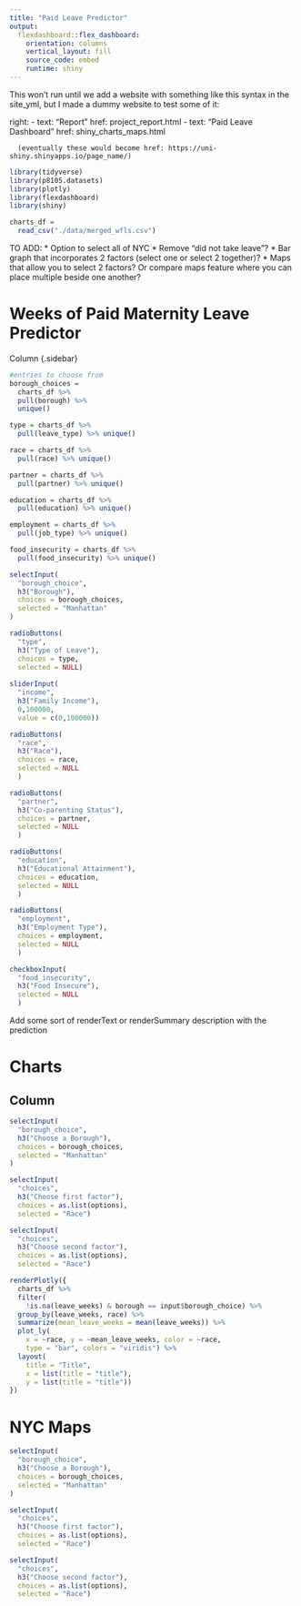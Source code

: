 ```yaml
---
title: "Paid Leave Predictor"
output: 
  flexdashboard::flex_dashboard:
    orientation: columns
    vertical_layout: fill
    source_code: embed
    runtime: shiny
---
```


This won't run until we add a website with something like this syntax in the site_yml, but I made a dummy website to test some of it:

  right:
    - text: "Report"
      href: project_report.html
    - text: "Paid Leave Dashboard"
      href: shiny_charts_maps.html
      
      (eventually these would become href: https://uni-shiny.shinyapps.io/page_name/)

```r
library(tidyverse)
library(p8105.datasets)
library(plotly)
library(flexdashboard)
library(shiny)

charts_df = 
  read_csv("./data/merged_wfls.csv")

```


TO ADD:
* Option to select all of NYC
* Remove "did not take leave"?
* Bar graph that incorporates 2 factors (select one or select 2 together)?
* Maps that allow you to select 2 factors? Or compare maps feature where you can place multiple beside one another?


Weeks of Paid Maternity Leave Predictor
=====================================

Column {.sidebar}

```r

#entries to choose from
borough_choices = 
  charts_df %>% 
  pull(borough) %>%  
  unique()

type = charts_df %>% 
  pull(leave_type) %>% unique()

race = charts_df %>% 
  pull(race) %>% unique()

partner = charts_df %>% 
  pull(partner) %>% unique()

education = charts_df %>% 
  pull(education) %>% unique()

employment = charts_df %>% 
  pull(job_type) %>% unique()

food_insecurity = charts_df %>% 
  pull(food_insecurity) %>% unique()

selectInput(
  "borough_choice",
  h3("Borough"),
  choices = borough_choices,
  selected = "Manhattan"
)

radioButtons(
  "type",
  h3("Type of Leave"),
  choices = type,
  selected = NULL)
  
sliderInput(
  "income",
  h3("Family Income"),
  0,100000,
  value = c(0,100000))

radioButtons(
  "race",
  h3("Race"),
  choices = race,
  selected = NULL
  )

radioButtons(
  "partner",
  h3("Co-parenting Status"),
  choices = partner,
  selected = NULL
  )

radioButtons(
  "education",
  h3("Educational Attainment"),
  choices = education,
  selected = NULL
  )

radioButtons(
  "employment",
  h3("Employment Type"),
  choices = employment,
  selected = NULL
  )

checkboxInput(
  "food_insecurity",
  h3("Food Insecure"),
  selected = NULL
  )

```

Add some sort of renderText or renderSummary description with the prediction

Charts
===================================== 

Column {.sidebar}
-----------------------------------------------------------------------

```r
selectInput(
  "borough_choice",
  h3("Choose a Borough"),
  choices = borough_choices,
  selected = "Manhattan"
)

selectInput(
  "choices",
  h3("Choose first factor"),
  choices = as.list(options),
  selected = "Race")

selectInput(
  "choices",
  h3("Choose second factor"),
  choices = as.list(options),
  selected = "Race")
```

```r
renderPlotly({
  charts_df %>% 
  filter(
    !is.na(leave_weeks) & borough == input$borough_choice) %>% 
  group_by(leave_weeks, race) %>% 
  summarize(mean_leave_weeks = mean(leave_weeks)) %>% 
  plot_ly(
    x = ~race, y = ~mean_leave_weeks, color = ~race,
    type = "bar", colors = "viridis") %>% 
  layout(
    title = "Title",
    x = list(title = "title"),
    y = list(title = "title"))
})
```

NYC Maps
===================================== 

```r
selectInput(
  "borough_choice",
  h3("Choose a Borough"),
  choices = borough_choices,
  selected = "Manhattan"
)

selectInput(
  "choices",
  h3("Choose first factor"),
  choices = as.list(options),
  selected = "Race")

selectInput(
  "choices",
  h3("Choose second factor"),
  choices = as.list(options),
  selected = "Race")
```

